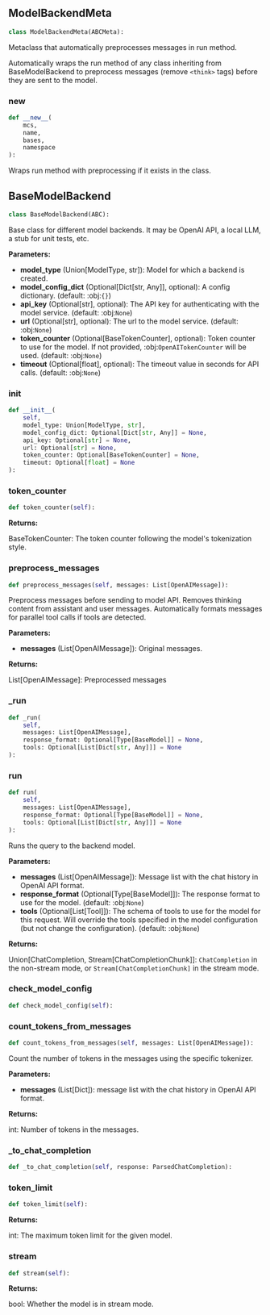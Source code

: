 <a id="camel.models.base_model"></a>

<a id="camel.models.base_model.ModelBackendMeta"></a>

## ModelBackendMeta

```python
class ModelBackendMeta(ABCMeta):
```

Metaclass that automatically preprocesses messages in run method.

Automatically wraps the run method of any class inheriting from
BaseModelBackend to preprocess messages (remove `<think>` tags) before they
are sent to the model.

<a id="camel.models.base_model.ModelBackendMeta.__new__"></a>

### __new__

```python
def __new__(
    mcs,
    name,
    bases,
    namespace
):
```

Wraps run method with preprocessing if it exists in the class.

<a id="camel.models.base_model.BaseModelBackend"></a>

## BaseModelBackend

```python
class BaseModelBackend(ABC):
```

Base class for different model backends.
It may be OpenAI API, a local LLM, a stub for unit tests, etc.

**Parameters:**

- **model_type** (Union[ModelType, str]): Model for which a backend is created.
- **model_config_dict** (Optional[Dict[str, Any]], optional): A config dictionary. (default: :obj:`{}`)
- **api_key** (Optional[str], optional): The API key for authenticating with the model service. (default: :obj:`None`)
- **url** (Optional[str], optional): The url to the model service. (default: :obj:`None`)
- **token_counter** (Optional[BaseTokenCounter], optional): Token counter to use for the model. If not provided, :obj:`OpenAITokenCounter` will be used. (default: :obj:`None`)
- **timeout** (Optional[float], optional): The timeout value in seconds for API calls. (default: :obj:`None`)

<a id="camel.models.base_model.BaseModelBackend.__init__"></a>

### __init__

```python
def __init__(
    self,
    model_type: Union[ModelType, str],
    model_config_dict: Optional[Dict[str, Any]] = None,
    api_key: Optional[str] = None,
    url: Optional[str] = None,
    token_counter: Optional[BaseTokenCounter] = None,
    timeout: Optional[float] = None
):
```

<a id="camel.models.base_model.BaseModelBackend.token_counter"></a>

### token_counter

```python
def token_counter(self):
```

**Returns:**

  BaseTokenCounter: The token counter following the model's
tokenization style.

<a id="camel.models.base_model.BaseModelBackend.preprocess_messages"></a>

### preprocess_messages

```python
def preprocess_messages(self, messages: List[OpenAIMessage]):
```

Preprocess messages before sending to model API.
Removes thinking content from assistant and user messages.
Automatically formats messages for parallel tool calls if tools are
detected.

**Parameters:**

- **messages** (List[OpenAIMessage]): Original messages.

**Returns:**

  List[OpenAIMessage]: Preprocessed messages

<a id="camel.models.base_model.BaseModelBackend._run"></a>

### _run

```python
def _run(
    self,
    messages: List[OpenAIMessage],
    response_format: Optional[Type[BaseModel]] = None,
    tools: Optional[List[Dict[str, Any]]] = None
):
```

<a id="camel.models.base_model.BaseModelBackend.run"></a>

### run

```python
def run(
    self,
    messages: List[OpenAIMessage],
    response_format: Optional[Type[BaseModel]] = None,
    tools: Optional[List[Dict[str, Any]]] = None
):
```

Runs the query to the backend model.

**Parameters:**

- **messages** (List[OpenAIMessage]): Message list with the chat history in OpenAI API format.
- **response_format** (Optional[Type[BaseModel]]): The response format to use for the model. (default: :obj:`None`)
- **tools** (Optional[List[Tool]]): The schema of tools to use for the model for this request. Will override the tools specified in the model configuration (but not change the configuration). (default: :obj:`None`)

**Returns:**

  Union[ChatCompletion, Stream[ChatCompletionChunk]]:
`ChatCompletion` in the non-stream mode, or
`Stream[ChatCompletionChunk]` in the stream mode.

<a id="camel.models.base_model.BaseModelBackend.check_model_config"></a>

### check_model_config

```python
def check_model_config(self):
```

<a id="camel.models.base_model.BaseModelBackend.count_tokens_from_messages"></a>

### count_tokens_from_messages

```python
def count_tokens_from_messages(self, messages: List[OpenAIMessage]):
```

Count the number of tokens in the messages using the specific
tokenizer.

**Parameters:**

- **messages** (List[Dict]): message list with the chat history in OpenAI API format.

**Returns:**

  int: Number of tokens in the messages.

<a id="camel.models.base_model.BaseModelBackend._to_chat_completion"></a>

### _to_chat_completion

```python
def _to_chat_completion(self, response: ParsedChatCompletion):
```

<a id="camel.models.base_model.BaseModelBackend.token_limit"></a>

### token_limit

```python
def token_limit(self):
```

**Returns:**

  int: The maximum token limit for the given model.

<a id="camel.models.base_model.BaseModelBackend.stream"></a>

### stream

```python
def stream(self):
```

**Returns:**

  bool: Whether the model is in stream mode.
